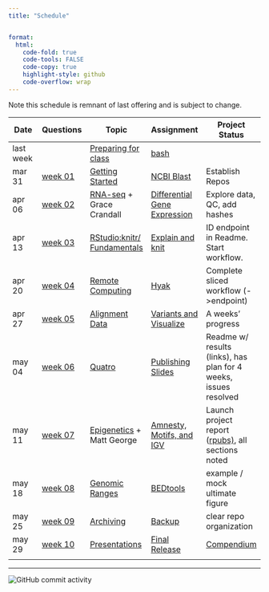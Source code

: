 ```yaml
---
title: "Schedule"


format:
  html:
    code-fold: true
    code-tools: FALSE
    code-copy: true
    highlight-style: github
    code-overflow: wrap
---
```


::: callout-note
Note this schedule is remnant of last offering and is subject to change.
:::

| Date | Questions | Topic | Assignment | Project Status |
|---------------|---------------|---------------|---------------|---------------|
| last week |  | [Preparing for class](lectures/00-before.qmd) | [bash](assignments/00-bash.qmd) |  |
| mar 31 | [week 01](questions/week01.md) | [Getting Started](lectures/01-start-up.qmd) | [NCBI Blast](assignments/01-blast.qmd) | Establish Repos |
| apr 06 | [week 02](questions/week02.qmd) | [RNA-seq](lectures/02-rna-seq.qmd) + Grace Crandall | [Differential Gene Expression](assignments/02-DGE.qmd) | Explore data, QC, add hashes |
| apr 13 | [week 03](questions/week03.qmd) | [RStudio:knitr/ Fundamentals](lectures/03-rstudio.qmd) | [Explain and knit](assignments/03-knit.qmd) | ID endpoint in Readme. Start workflow. |
| apr 20 | [week 04](questions/week04.qmd) | [Remote Computing](lectures/04-remote.qmd) | [Hyak](assignments/04-hyak.qmd) | Complete sliced workflow (-\>endpoint) |
| apr 27 | [week 05](questions/week06.qmd) | [Alignment Data](lectures/06-snps.qmd) | [Variants and Visualize](assignments/06-rnaseq-snp.qmd) | A weeks' progress |
| may 04 | [week 06](questions/week05.qmd) | [Quatro](lectures/05-knit-slides.qmd) | [Publishing Slides](assignments/05-slidedeck.qmd) | Readme w/ results (links), has plan for 4 weeks, issues resolved |
| may 11 | [week 07](questions/week07.qmd) | [Epigenetics](lectures/07-methylation.qmd) + Matt George | [Amnesty, Motifs, and IGV](assignments/07-CG.qmd) | Launch project report ([rpubs)](https://github.com/course-fish546-2023/assistance-public/issues/16), all sections noted |
| may 18 | [week 08](questions/week08.qmd) | [Genomic Ranges](lectures/08-ranges.qmd) | [BEDtools](assignments/08-bedtools.qmd) | example / mock ultimate figure |
| may 25 | [week 09](questions/week09.qmd) | [Archiving](lectures/09-project.qmd) | [Backup](assignments/09-backup.qmd) | clear repo organization |
| may 29 | [week 10](questions/week10.qmd) | [Presentations](lectures/10-lastmile.qmd) | [Final Release](assignments/10-compendium.qmd) | [Compendium](https://github.com/course-fish546-2023/assistance-public/issues/16) |
|  |  |  |  |  |

------------------------------------------------------------------------

<img src="https://img.shields.io/github/commit-activity/w/sr320/course-FISH546-2023" alt="GitHub commit activity"/>
